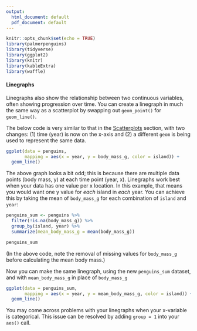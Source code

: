 ```yaml
---
output:
  html_document: default
  pdf_document: default
---
```


```r
knitr::opts_chunk$set(echo = TRUE)
library(palmerpenguins)
library(tidyverse)
library(ggplot2)
library(knitr)
library(kableExtra)
library(waffle)
```

#### Linegraphs

Linegraphs also show the relationship between two continuous variables, often showing progression over time. You can create a linegraph in much the same way as a scatterplot by swapping out `geom_point()` for `geom_line()`.

The below code is very similar to that in the [Scatterplots](link) section, with two changes: (1) time (year) is now on the x-axis and (2) a different `geom` is being used to represent the same data. 

```r
ggplot(data = penguins, 
       mapping = aes(x = year, y = body_mass_g, color = island)) +
  geom_line()
```

The above graph looks a bit odd; this is because there are multiple data points (body mass, y) at each time point (year, x). Linegraphs work best when your data has one value per x location. In this example, that means you would want one y value for _each_ island in _each_ year. You can achieve this by taking the mean of `body_mass_g` for each combination of `island` and `year`:  

```r
penguins_sum <- penguins %>%
  filter(!is.na(body_mass_g)) %>%
  group_by(island, year) %>%
  summarize(mean_body_mass_g = mean(body_mass_g))

penguins_sum
```

(In the above code, note the removal of missing values for `body_mass_g` before calculating the mean body mass.)

Now you can make the same linegraph, using the new `penguins_sum` dataset, and with `mean_body_mass_g` in place of `body_mass_g`

```r
ggplot(data = penguins_sum, 
       mapping = aes(x = year, y = mean_body_mass_g, color = island)) +
  geom_line()
```


You may come across problems with your linegraphs when your x-variable is categorical. This issue can be resolved by adding `group = 1` into your `aes()` call.


